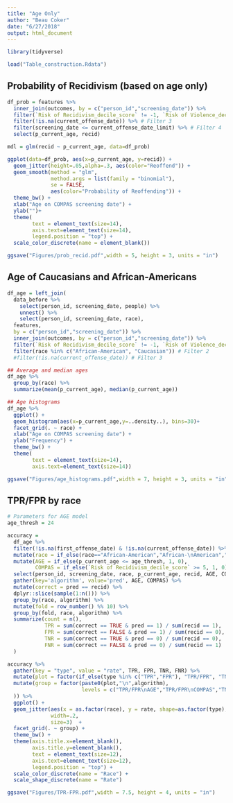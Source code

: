 ```yaml
---
title: "Age Only"
author: "Beau Coker"
date: "6/27/2018"
output: html_document
---
```


```r
library(tidyverse)
```

```r
load("Table_construction.Rdata")
```

## Probability of Recidivism (based on age only)

```r
df_prob = features %>%
  inner_join(outcomes, by = c("person_id","screening_date")) %>%
  filter(`Risk of Recidivism_decile_score` != -1, `Risk of Violence_decile_score` != -1) %>% # Filter 1
  filter(!is.na(current_offense_date)) %>% # Filter 3
  filter(screening_date <= current_offense_date_limit) %>% # Filter 4
  select(p_current_age, recid)

mdl = glm(recid ~ p_current_age, data=df_prob)

ggplot(data=df_prob, aes(x=p_current_age, y=recid)) + 
  geom_jitter(height=.05,alpha=.3, aes(color="Reoffend")) +
  geom_smooth(method = "glm", 
              method.args = list(family = "binomial"), 
              se = FALSE,
              aes(color="Probability of Reoffending")) +
  theme_bw() +
  xlab("Age on COMPAS screening date") +
  ylab("")+
  theme(
        text = element_text(size=14),
        axis.text=element_text(size=14),
        legend.position = "top") +
  scale_color_discrete(name = element_blank())
```

```r
ggsave("Figures/prob_recid.pdf",width = 5, height = 3, units = "in")
```

## Age of Caucasians and African-Americans

```r
df_age = left_join(
  data_before %>% 
    select(person_id, screening_date, people) %>%
    unnest() %>%
    select(person_id, screening_date, race),
  features,
  by = c("person_id","screening_date")) %>%
  inner_join(outcomes, by = c("person_id","screening_date")) %>%
  filter(`Risk of Recidivism_decile_score` != -1, `Risk of Violence_decile_score` != -1) %>% # Filter 1
  filter(race %in% c("African-American", "Caucasian")) # Filter 2
  #filter(!is.na(current_offense_date)) # Filter 3
```

```r
## Average and median ages
df_age %>%
  group_by(race) %>%
  summarize(mean(p_current_age), median(p_current_age))
```

```r
## Age histograms
df_age %>%
  ggplot() +
  geom_histogram(aes(x=p_current_age,y=..density..), bins=30)+
  facet_grid(. ~ race) +
  xlab("Age on COMPAS screening date") +
  ylab("Frequency") +
  theme_bw() +
  theme(
        text = element_text(size=14),
        axis.text=element_text(size=14))
```

```r
ggsave("Figures/age_histograms.pdf",width = 7, height = 3, units = "in")
```

## TPR/FPR by race

```r
# Parameters for AGE model
age_thresh = 24

accuracy = 
  df_age %>%
  filter(!is.na(first_offense_date) & !is.na(current_offense_date)) %>%
  mutate(race = if_else(race=="African-American","African-\nAmerican","Caucasian")) %>%
  mutate(AGE = if_else(p_current_age <= age_thresh, 1, 0),
         COMPAS = if_else(`Risk of Recidivism_decile_score` >= 5, 1, 0)) %>%
  select(person_id, screening_date, race, p_current_age, recid, AGE, COMPAS) %>%
  gather(key='algorithm', value='pred', AGE, COMPAS) %>%
  mutate(correct = pred == recid) %>%
  dplyr::slice(sample(1:n())) %>%
  group_by(race, algorithm) %>%
  mutate(fold = row_number() %% 10) %>%
  group_by(fold, race, algorithm) %>%
  summarize(count = n(), 
            TPR = sum(correct == TRUE & pred == 1) / sum(recid == 1),
            FPR = sum(correct == FALSE & pred == 1) / sum(recid == 0),
            TNR = sum(correct == TRUE & pred == 0) / sum(recid == 0),
            FNR = sum(correct == FALSE & pred == 0) / sum(recid == 1)
  )

accuracy %>%
  gather(key = "type", value = "rate", TPR, FPR, TNR, FNR) %>%
  mutate(plot = factor(if_else(type %in% c("TPR","FPR"), "TPR/FPR", "TNR/FNR"), levels=c("TPR/FPR", "TNR/FNR"))) %>%
  mutate(group = factor(paste0(plot,"\n",algorithm),
                        levels = c("TPR/FPR\nAGE","TPR/FPR\nCOMPAS","TNR/FNR\nAGE","TNR/FNR\nCOMPAS")
  )) %>%
  ggplot() +
  geom_jitter(aes(x = as.factor(race), y = rate, shape=as.factor(type), color=as.factor(race)), 
              width=.2,
              size=3)  +
  facet_grid(. ~ group) +
  theme_bw() +
  theme(axis.title.x=element_blank(),
        axis.title.y=element_blank(),
        text = element_text(size=12),
        axis.text=element_text(size=12),
        legend.position = "top") +
  scale_color_discrete(name = "Race") +
  scale_shape_discrete(name = "Rate")

```


```r
ggsave("Figures/TPR-FPR.pdf",width = 7.5, height = 4, units = "in")
```
